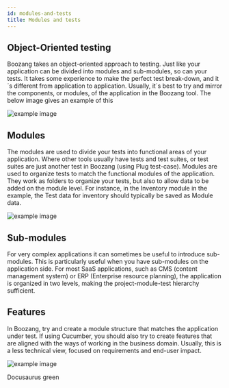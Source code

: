 ---
id: modules-and-tests
title: Modules and tests
---

## Object-Oriented testing

Boozang takes an object-oriented approach to testing. Just like your application can be divided into modules and sub-modules, so can your tests. It takes some experience to make the perfect test break-down, and it´s different from application to application. Usually, it´s best to try and mirror the components, or modules, of the application in the Boozang tool. The below image gives an example of this

![example image](../images/ootesting.png "An exemplary image")

## Modules

The modules are used to divide your tests into functional areas of your application. Where other tools usually have tests and test suites, or test suites are just another test in Boozang (using Plug test-case). Modules are used to organize tests to match the functional modules of the application. They work as folders to organize your tests, but also to allow data to be added on the module level. For instance, in the Inventory module in the example, the Test data for inventory should typically be saved as Module data. 

![example image](../images/project-modules-card.png "An exemplary image")

## Sub-modules

For very complex applications it can sometimes be useful to introduce sub-modules. This is particularly useful when you have sub-modules on the application side. For most SaaS applications, such as CMS (content management system) or ERP (Enterprise resource planning), the application is organized in two levels, making the project-module-test hierarchy sufficient. 

## Features

In Boozang, try and create a module structure that matches the application under test. If using Cucumber, you should also try to create features that are aligned with the ways of working in the business domain. Usually, this is a less technical view, focused on requirements and end-user impact. 

![example image](../images/project-modules.png "An exemplary image")

<YouTubeEmbed embedId="YcCw6cS7Uy0">Docusaurus green</YouTubeEmbed>

